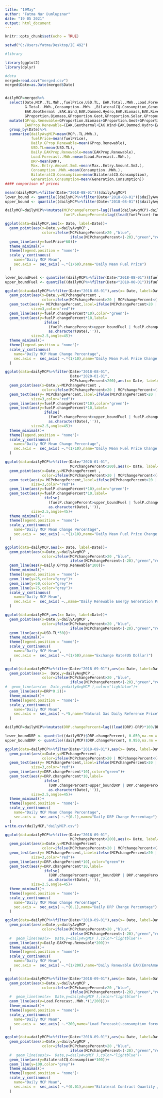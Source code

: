 ---
title: "19May"
author: "Fatma Nur Dumlupınar"
date: "19 05 2021"
output: html_document
---

```{r setup, include=FALSE}
knitr::opts_chunk$set(echo = TRUE)
```

```{r message=FALSE, ng=FALSE}
setwd("C:/Users/fatma/Desktop/IE 492")

#library

library(ggplot2)
library(dplyr)

#data
merged=read.csv("merged.csv")
merged$Date=as.Date(merged$Date)


dailyMCP=merged%>%
  select(Date,MCP..TL.MWh.,fuelPrice,USD.TL, EAK.Total..MWh.,Load.Forecast..MWh.,DRP,Max..Entry.Amount.Sm3.,
         G.Total..MWh.,Consumption..MWh. ,BilateralCQ.Consumption,Generation.Consumption,
         EAK.Geothermal ,EAK.Wind,EAK.Dammed.Hydro,EAK.Biomass,EAK.River,
         GProportion.Biomass,GProportion.Geot,GProportion.Solar,GProportion.Wind,GProportion.River,GProportion.DammedH )%>%
  mutate(GProp.Renewable=GProportion.Biomass+GProportion.Geot+GProportion.Solar+GProportion.Wind+GProportion.River+GProportion.DammedH,
         EAKProp.Renewable=(EAK.Geothermal+EAK.Wind+EAK.Dammed.Hydro+EAK.Biomass+EAK.River)/EAK.Total..MWh.)%>%
  group_by(Date)%>%
  summarise(dailyAvgMCP=mean(MCP..TL.MWh.),                                          
            fuelPrice=mean(fuelPrice),
            Daily.GProp.Renewable=mean(GProp.Renewable),
            USD.TL=mean(USD.TL),
            Daily.EAKProp.Renewable=mean(EAKProp.Renewable),
            Load.Forecast..MWh.=mean(Load.Forecast..MWh.),
            DRP=mean(DRP),
            Max..Entry.Amount.Sm3.=mean(Max..Entry.Amount.Sm3.),
            Consumption..MWh.=mean(Consumption..MWh.),
            BilateralCQ.Consumption=mean(BilateralCQ.Consumption),
            Generation.Consumption=mean(Generation.Consumption))
#### comparison of prices

mean((dailyMCP%>%filter(Date<"2018-08-01"))$dailyAvgMCP)
lower_bound <- quantile((dailyMCP%>%filter(Date<"2018-08-01"))$dailyAvgMCP, 0.025,na.rm = T)
upper_bound <- quantile((dailyMCP%>%filter(Date<"2018-08-01"))$dailyAvgMCP, 0.975,na.rm = T)

```

```{r message=FALSE, warning=FALSE}

dailyMCP=dailyMCP%>%mutate(MCPchangePercent=lag((lead(dailyAvgMCP)-dailyAvgMCP)*100/dailyAvgMCP,1),
                           fuelP.changePercent=lag((lead(fuelPrice)-fuelPrice)*100/fuelPrice,1))

ggplot(data=dailyMCP,aes(x= Date, label=Date))+
  geom_point(aes(x=Date,y=dailyAvgMCP ,
                 color=ifelse(MCPchangePercent>20 ,"blue",
                              ifelse(MCPchangePercent<(-20),"green","red"))))+
  geom_line(aes(y=fuelPrice*60))+
  theme_minimal()+
  theme(legend.position = "none")+
  scale_y_continuous(
    name="Daily MCP Mean",
    sec.axis =  sec_axis( ~.*(1/60),name="Daily Mean Fuel Price")
  )

```

```{r message=FALSE, warning=FALSE}

lower_boundFuel <- quantile((dailyMCP%>%filter(Date<"2018-08-01"))$fuelP.changePercent, 0.050,na.rm = T)
upper_boundFuel <- quantile((dailyMCP%>%filter(Date<"2018-08-01"))$fuelP.changePercent, 0.950,na.rm = T)

ggplot(data=dailyMCP%>%filter(Date<"2018-08-01"),aes(x= Date, label=Date))+
  geom_point(aes(x=Date,y=MCPchangePercent ,
                 color=ifelse(MCPchangePercent>20 | MCPchangePercent<(-20),"blue","red")))+
  geom_text(aes(y= MCPchangePercent,label=ifelse(MCPchangePercent>20 | MCPchangePercent<(-20),as.character(Date),'')),
            size=3,color="red")+
  geom_line(aes(y=fuelP.changePercent*10),color="green")+
  geom_text(aes(y=fuelP.changePercent*10,label=
                  ifelse(
                    (fuelP.changePercent>upper_boundFuel | fuelP.changePercent<lower_boundFuel),
                    as.character(Date),'')),
            size=2.5,angle=45)+
  theme_minimal()+
  theme(legend.position = "none")+
  scale_y_continuous(
    name="Daily MCP Mean Change Percentage",
    sec.axis =  sec_axis( ~.*(1/10),name="Daily Mean Fuel Price Change Percentage")
  )

```


```{r message=FALSE, warning=FALSE}
ggplot(data=dailyMCP%>%filter(Date>"2018-08-01",
                              Date<"2020-01-01",
                              MCPchangePercent<200),aes(x= Date, label=Date))+
  geom_point(aes(x=Date,y=MCPchangePercent ,
                 color=ifelse(MCPchangePercent>20 | MCPchangePercent<(-20),"blue","red")))+
  geom_text(aes(y= MCPchangePercent,label=ifelse(MCPchangePercent>20 | MCPchangePercent<(-20),as.character(Date),'')),
            size=3,color="red")+
  geom_line(aes(y=fuelP.changePercent*10),color="green")+
  geom_text(aes(y=fuelP.changePercent*10,label=
                  ifelse(
                    (fuelP.changePercent>upper_boundFuel | fuelP.changePercent<lower_boundFuel),
                    as.character(Date),'')),
            size=2.5,angle=45)+
  theme_minimal()+
  theme(legend.position = "none")+
  scale_y_continuous(
    name="Daily MCP Mean Change Percentage",
    sec.axis =  sec_axis( ~.*(1/10),name="Daily Mean Fuel Price Change Percentage")
  )
```

```{r message=FALSE, warning=FALSE}
ggplot(data=dailyMCP%>%filter(Date>"2020-01-01",
                              MCPchangePercent<200),aes(x= Date, label=Date))+
  geom_point(aes(x=Date,y=MCPchangePercent ,
                 color=ifelse(MCPchangePercent>20 | MCPchangePercent<(-20),"blue","red")))+
  geom_text(aes(y= MCPchangePercent,label=ifelse(MCPchangePercent>20 | MCPchangePercent<(-20),as.character(Date),'')),
            size=3,color="red")+
  geom_line(aes(y=fuelP.changePercent*10),color="green")+
  geom_text(aes(y=fuelP.changePercent*10,label=
                  ifelse(
                    (fuelP.changePercent>upper_boundFuel | fuelP.changePercent<lower_boundFuel),
                    as.character(Date),'')),
            size=2.5,angle=45)+
  theme_minimal()+
  theme(legend.position = "none")+
  scale_y_continuous(
    name="Daily MCP Mean Change Percentage",
    sec.axis =  sec_axis( ~.*(1/10),name="Daily Mean Fuel Price Change Percentage")
  )
```

```{r message=FALSE, warning=FALSE}
ggplot(data=dailyMCP,aes(x= Date, label=Date))+
  geom_point(aes(x=Date,y=dailyAvgMCP ,
                 color=ifelse(MCPchangePercent>20 ,"blue",
                              ifelse(MCPchangePercent<(-20),"green","red"))))+
  geom_line(aes(y=Daily.GProp.Renewable*100))+
  theme_minimal()+
  theme(legend.position = "none")+
  geom_line(y=25,color="grey")+
  geom_line(y=50,color="grey")+
  geom_line(y=75,color="grey")+
  scale_y_continuous(
    name="Daily MCP Mean",
    sec.axis =  sec_axis( ~.,name="Daily Renewable Energy Generation Proportion")
  )

```

```{r message=FALSE, warning=FALSE}
ggplot(data=dailyMCP,aes(x= Date, label=Date))+
  geom_point(aes(x=Date,y=dailyAvgMCP ,
                 color=ifelse(MCPchangePercent>20 ,"blue",
                              ifelse(MCPchangePercent<(-20),"green","red"))))+
  geom_line(aes(y=USD.TL*50))+
  theme_minimal()+
  theme(legend.position = "none")+
  scale_y_continuous(
    name="Daily MCP Mean",
    sec.axis =  sec_axis( ~.*(1/50),name="Exchange Rate(US Dollar)")
  )

```


```{r message=FALSE, warning=FALSE}
ggplot(data=dailyMCP%>%filter(Date>"2018-09-01"),aes(x= Date, label=Date))+
  geom_point(aes(x=  Date,y=dailyAvgMCP ,
                 color=ifelse(MCPchangePercent>20 ,"blue",
                              ifelse(MCPchangePercent<(-20),"green","red"))))+
#  geom_line(aes(x=  Date,y=dailyAvgMCP ),color="lightblue")+
  geom_line(aes(y=DRP*0.2))+
  theme_minimal()+
  theme(legend.position = "none")+
  scale_y_continuous(
    name="Daily MCP Mean",
    sec.axis =  sec_axis( ~.*5,name="Natural Gas Daily Reference Price")
  )

```


```{r message=FALSE, warning=FALSE}
dailyMCP=dailyMCP%>%mutate(DRP.changePercent=lag((lead(DRP)-DRP)*100/DRP,1))

lower_boundDRP <- quantile((dailyMCP)$DRP.changePercent, 0.050,na.rm = T)
upper_boundDRP <- quantile((dailyMCP)$DRP.changePercent, 0.950,na.rm = T)

ggplot(data=dailyMCP%>%filter(Date>"2018-09-01"),aes(x= Date, label=Date))+
  geom_point(aes(x=Date,y=MCPchangePercent ,
                 color=ifelse(MCPchangePercent>20 | MCPchangePercent<(-20),"blue","red")))+
  geom_text(aes(y= MCPchangePercent,label=ifelse(MCPchangePercent>20 | MCPchangePercent<(-20),as.character(Date),'')),
            size=3,color="red")+
  geom_line(aes(y=DRP.changePercent*10),color="green")+
  geom_text(aes(y=DRP.changePercent*10,label=
                  ifelse(
                    (DRP.changePercent>upper_boundDRP | DRP.changePercent<lower_boundDRP),
                    as.character(Date),'')),
            size=2.5,angle=45)+
  theme_minimal()+
  theme(legend.position = "none")+
  scale_y_continuous(
    name="Daily MCP Mean Change Percentage",
    sec.axis =  sec_axis( ~.*(0.1),name="Daily DRP Change Percentage")
  )
write.csv(dailyMCP,"dailyMCP.csv")
```

```{r message=FALSE, warning=FALSE}
ggplot(data=dailyMCP%>%filter(Date>"2018-09-01",
                              MCPchangePercent<200),aes(x= Date, label=Date))+
  geom_point(aes(x=Date,y=MCPchangePercent ,
                 color=ifelse(MCPchangePercent>20 | MCPchangePercent<(-20),"blue","red")))+
  geom_text(aes(y= MCPchangePercent,label=ifelse(MCPchangePercent>20 | MCPchangePercent<(-20),as.character(Date),'')),
            size=3,color="red")+
  geom_line(aes(y=DRP.changePercent*10),color="green")+
  geom_text(aes(y=DRP.changePercent*10,label=
                  ifelse(
                    (DRP.changePercent>upper_boundDRP | DRP.changePercent<lower_boundDRP),
                    as.character(Date),'')),
            size=2.5,angle=45)+
  theme_minimal()+
  theme(legend.position = "none")+
  scale_y_continuous(
    name="Daily MCP Mean Change Percentage",
    sec.axis =  sec_axis( ~.*(0.1),name="Daily DRP Change Percentage")
  )
```



```{r message=FALSE, warning=FALSE}
ggplot(data=dailyMCP%>%filter(Date>"2018-09-01"),aes(x= Date, label=Date))+
  geom_point(aes(x=Date,y=dailyAvgMCP ,
                 color=ifelse(MCPchangePercent>20 ,"blue",
                              ifelse(MCPchangePercent<(-20),"green","red"))))+
  #  geom_line(aes(x=  Date,y=dailyAvgMCP ),color="lightblue")+
  geom_line(aes(y=Daily.EAKProp.Renewable*200))+
  theme_minimal()+
  theme(legend.position = "none")+
  scale_y_continuous(
    name="Daily MCP Mean",
    sec.axis =  sec_axis( ~.*(1/200),name="Daily Renewable EAK(EmreAmadeKapasite) Proportion(~planned production)")
  )

```


```{r message=FALSE, warning=FALSE}
ggplot(data=dailyMCP%>%filter(Date>"2018-09-01"),aes(x= Date, label=Date))+
  geom_point(aes(x=Date,y=dailyAvgMCP ,
                 color=ifelse(MCPchangePercent>20 ,"blue",
                              ifelse(MCPchangePercent<(-20),"green","red"))))+
  #  geom_line(aes(x=  Date,y=dailyAvgMCP ),color="lightblue")+
  geom_line(aes(y=Load.Forecast..MWh.*(1/200)))+
  theme_minimal()+
  theme(legend.position = "none")+
  scale_y_continuous(
    name="Daily MCP Mean",
    sec.axis =  sec_axis( ~.*200,name="Load Forecast(~consumption forecast)")
  )

```

```{r message=FALSE, warning=FALSE}
ggplot(data=dailyMCP%>%filter(Date>"2018-09-01"),aes(x= Date, label=Date))+
  geom_point(aes(x=Date,y=dailyAvgMCP ,
                 color=ifelse(MCPchangePercent>20 ,"blue",
                              ifelse(MCPchangePercent<(-20),"green","red"))))+
  #  geom_line(aes(x=  Date,y=dailyAvgMCP ),color="lightblue")+
  geom_line(aes(y=BilateralCQ.Consumption*100))+
  geom_line(y=100,color="grey")+
  theme_minimal()+
  theme(legend.position = "none")+
  scale_y_continuous(
    name="Daily MCP Mean",
    sec.axis =  sec_axis( ~.*(0.01),name="Bilateral Contract Quantity / Consumption")
  )


```



